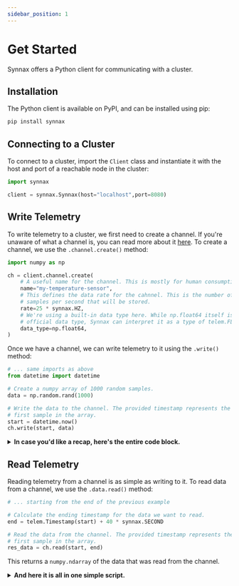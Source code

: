 ```yaml
---
sidebar_position: 1
---
```


# Get Started

Synnax offers a Python client for communicating with a cluster.

## Installation

The Python client is available on PyPI, and can be installed using pip:

```bash
pip install synnax
```

## Connecting to a Cluster

To connect to a cluster, import the `Client` class and instantiate it with the host and port of a reachable node in
the cluster:

```python
import synnax

client = synnax.Synnax(host="localhost",port=8080)
```

## Write Telemetry

To write telemetry to a cluster, we first need to create a channel. If you're unaware of what a channel is, you can
read more about it [here](/concepts#channel). To create a channel, we use the `.channel.create()` method:

```python
import numpy as np

ch = client.channel.create(
    # A useful name for the channel. This is mostly for human consumption.
    name="my-temperature-sensor",
    # This defines the data rate for the cahnnel. This is the number of
    # samples per second that will be stored.
    rate=25 * synnax.HZ,
    # We're using a built-in data type here. While np.float64 itself isn't an
    # official data type, Synnax can interpret it as a type of telem.FLOAT64.
    data_type=np.float64,
)
```

Once we have a channel, we can write telemetry to it using the `.write()` method:

```python
# ... same imports as above
from datetime import datetime

# Create a numpy array of 1000 random samples.
data = np.random.rand(1000)

# Write the data to the channel. The provided timestamp represents the timestamp for the
# first sample in the array.
start = datetime.now()
ch.write(start, data)
```

<details>
<summary> <strong>In case you'd like a recap, here's the entire code block.</strong> </summary>

```python
import synnax
import numpy as np
from datetime import datetime

# Open a client.
client = synnax.Synnax(host="localhost", port=8080)

# Create a channel.
ch = client.channel.create(
    name="my-temperature-sensor",
    rate=25 * synnax.HZ,
    data_type=np.float64,
)

# Write some data to it.
data = np.random.rand(1000)
start = datetime.now()
ch.write(start, data)
```

</details>

## Read Telemetry

Reading telemetry from a channel is as simple as writing to it. To read data from a channel, we use the `.data.read()`
method:

```python
# ... starting from the end of the previous example

# Calculate the ending timestamp for the data we want to read.
end = telem.Timestamp(start) + 40 * synnax.SECOND

# Read the data from the channel. The provided timestamp represents the timestamp for the
# first sample in the array.
res_data = ch.read(start, end)
```

This returns a `numpy.ndarray` of the data that was read from the channel.

<details>
<summary> <strong>And here it is all in one simple script.</strong> </summary>

```python
  import synnax
  import numpy as np
  from datetime import datetime

  # Open a client.
  client = synnax.Synnax(host="localhost", port=8080)

  # Create a channel.
  ch = client.channel.create(
    name="my-temperature-sensor",
    rate=25 * synnax.HZ,
    data_type=np.float64,
  )

  # Write some data.
  data = np.random.rand(1000)
  start = datetime.now()
  ch.write(start, data)

  # Read it back.
  end = synnax.TimeStamp(start) + 40 * synnax.SECOND
  res_data = ch.read(start, end)
```

</details>
